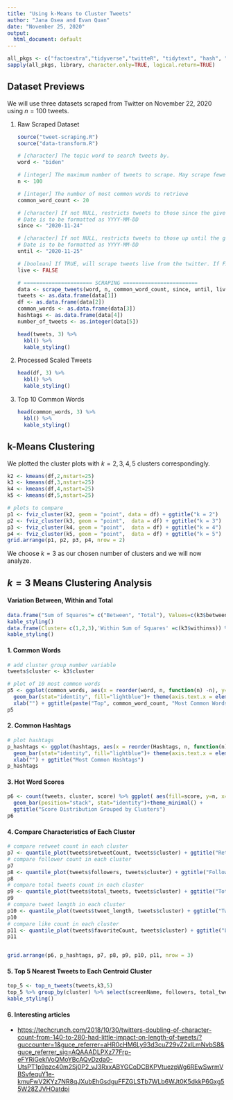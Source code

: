 ```yaml
---
title: "Using k-Means to Cluster Tweets"
author: "Jana Osea and Evan Quan"
date: "November 25, 2020"
output:
  html_document: default
---
```


```r
all_pkgs <- c("factoextra","tidyverse","twitteR", "tidytext", "hash", "openssl", "httpuv", "gridExtra", "hrbrthemes", "kableExtra")
sapply(all_pkgs, library, character.only=TRUE, logical.return=TRUE)
```

## Dataset Previews

We will use three datasets scraped from Twitter on November 22, 2020 using $n=100$ tweets.

1. Raw Scraped Dataset
    
    ```r
    source("tweet-scraping.R")
    source("data-transform.R")
    
    # [character] The topic word to search tweets by.
    word <- "biden"
    
    # [integer] The maximum number of tweets to scrape. May scrape fewer if not enough tweets match the topic.
    n <- 100
    
    # [integer] The number of most common words to retrieve
    common_word_count <- 20
    
    # [character] If not NULL, restricts tweets to those since the given date.
    # Date is to be formatted as YYYY-MM-DD
    since <- "2020-11-24"
    
    # [character] If not NULL, restricts tweets to those up until the given date.
    # Date is to be formatted as YYYY-MM-DD
    until <- "2020-11-25"
    
    # [boolean] If TRUE, will scrape tweets live from the twitter. If FALSE, will retrieve tweet data from tweets_raw.csv
    live <- FALSE
    
    # ====================== SCRAPING ========================
    data <- scrape_tweets(word, n, common_word_count, since, until, live)
    tweets <- as.data.frame(data[1])
    df <- as.data.frame(data[2])
    common_words <- as.data.frame(data[3])
    hashtags <- as.data.frame(data[4])
    number_of_tweets <- as.integer(data[5])
    ```

    
    ```r
    head(tweets, 3) %>%
      kbl() %>%
      kable_styling()
    ```

2. Processed Scaled Tweets

    ```r
    head(df, 3) %>%
      kbl() %>%
      kable_styling()
    ```

3. Top 10 Common Words

    ```r
    head(common_words, 3) %>%
      kbl() %>%
      kable_styling()
    ```

## k-Means Clustering

We plotted the cluster plots with $k=2,3,4,5$ clusters correspondingly.
```r
k2 <- kmeans(df,2,nstart=25)
k3 <- kmeans(df,3,nstart=25)
k4 <- kmeans(df,4,nstart=25)
k5 <- kmeans(df,5,nstart=25)

# plots to compare
p1 <- fviz_cluster(k2, geom = "point", data = df) + ggtitle("k = 2")
p2 <- fviz_cluster(k3, geom = "point",  data = df) + ggtitle("k = 3")
p3 <- fviz_cluster(k4, geom = "point",  data = df) + ggtitle("k = 4")
p4 <- fviz_cluster(k5, geom = "point",  data = df) + ggtitle("k = 5")
grid.arrange(p1, p2, p3, p4, nrow = 2)
```

We choose $k=3$ as our chosen number of clusters and we will now analyze.

## $k=3$ Means Clustering Analysis

#### Variation Between, Within and Total

```r
data.frame("Sum of Squares"= c("Between", "Total"), Values=c(k3$betweenss, k3$totss)) %>% kbl() %>%
kable_styling()
data.frame(Cluster= c(1,2,3),'Within Sum of Squares' =c(k3$withinss)) %>% kbl() %>%
kable_styling()
```

#### 1. Common Words

  ```r
  # add cluster group number variable
  tweets$cluster <- k3$cluster
  
  # plot of 10 most common words
  p5 <- ggplot(common_words, aes(x = reorder(word, n, function(n) -n), y=n)) +
    geom_bar(stat="identity", fill="lightblue")+ theme(axis.text.x = element_text(angle = 60, hjust = 1)) +
    xlab("") + ggtitle(paste("Top", common_word_count, "Most Common Words"))
  p5
  ```

#### 2. Common Hashtags

  ```r
  # plot hashtags
  p_hashtags <- ggplot(hashtags, aes(x = reorder(Hashtags, n, function(n) -n), y=n)) +
    geom_bar(stat="identity", fill="lightblue")+ theme(axis.text.x = element_text(angle = 60, hjust = 1)) +
    xlab("") + ggtitle("Most Common Hashtags")
  p_hashtags
  ```

#### 3. Hot Word Scores
    
  ```r
  p6 <- count(tweets, cluster, score) %>% ggplot( aes(fill=score, y=n, x=cluster)) +
    geom_bar(position="stack", stat="identity")+theme_minimal() +
    ggtitle("Score Distribution Grouped by Clusters")
  p6
  ```

#### 4. Compare Characteristics of Each Cluster

  ```r
  # compare retweet count in each cluster
  p7 <- quantile_plot(tweets$retweetCount, tweets$cluster) + ggtitle("Retweet Count")
  # compare follower count in each cluster
  p7
  p8 <- quantile_plot(tweets$followers, tweets$cluster) + ggtitle("Followers Count")
  p8
  # compare total tweets count in each cluster
  p9 <- quantile_plot(tweets$total_tweets, tweets$cluster) + ggtitle("Total Tweets Count")
  p9
  # compare tweet length in each cluster
  p10 <- quantile_plot(tweets$tweet_length, tweets$cluster) + ggtitle("Tweet Length")
  p10
  # compare like count in each cluster
  p11 <- quantile_plot(tweets$favoriteCount, tweets$cluster) + ggtitle("Likes Count")
  p11
  
  
  grid.arrange(p6, p_hashtags, p7, p8, p9, p10, p11, nrow = 3)
  ```


#### 5. Top 5 Nearest Tweets to Each Centroid Cluster

  ```r
  top_5 <- top_n_tweets(tweets,k3,5)
  top_5 %>% group_by(cluster) %>% select(screenName, followers, total_tweets, location, score) %>% kbl() %>%
  kable_styling()
  ```


#### 6. Interesting articles

- <https://techcrunch.com/2018/10/30/twitters-doubling-of-character-count-from-140-to-280-had-little-impact-on-length-of-tweets/?guccounter=1&guce_referrer=aHR0cHM6Ly93d3cuZ29vZ2xlLmNvbS8&guce_referrer_sig=AQAAADLPXz77Frp-eFYRiGeklVoQMoYBcAQvDzda0-UtsPT1p9pzc40m2Sj0P2_vJ3RxxABYGCoDCBKPVtuezpWg6REwSwrmVBSvfequY1e-kmuFwV2KYz7NR8qJXubEhGsdguFFZGLSTb7WLb6WJt0K5dkkP6Gxg55W28ZJVHOatdpi>
